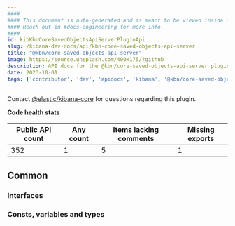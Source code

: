```yaml
---
####
#### This document is auto-generated and is meant to be viewed inside our experimental, new docs system.
#### Reach out in #docs-engineering for more info.
####
id: kibKbnCoreSavedObjectsApiServerPluginApi
slug: /kibana-dev-docs/api/kbn-core-saved-objects-api-server
title: "@kbn/core-saved-objects-api-server"
image: https://source.unsplash.com/400x175/?github
description: API docs for the @kbn/core-saved-objects-api-server plugin
date: 2023-10-01
tags: ['contributor', 'dev', 'apidocs', 'kibana', '@kbn/core-saved-objects-api-server']
---
```




Contact [@elastic/kibana-core](https://github.com/orgs/elastic/teams/kibana-core) for questions regarding this plugin.

**Code health stats**

| Public API count  | Any count | Items lacking comments | Missing exports |
|-------------------|-----------|------------------------|-----------------|
| 352 | 1 | 5 | 1 |

## Common

### Interfaces
<DocDefinitionList data={kbnCoreSavedObjectsApiServerObj.common.interfaces}/>

### Consts, variables and types
<DocDefinitionList data={kbnCoreSavedObjectsApiServerObj.common.misc}/>

